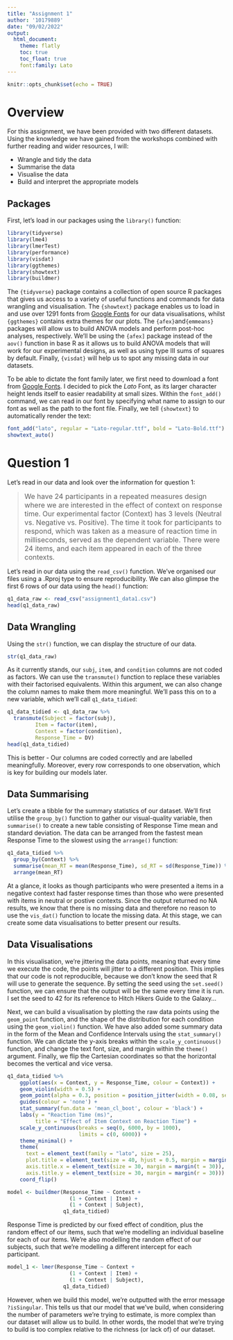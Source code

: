 ```yaml
---
title: "Assignment 1"
author: '10179889'
date: "09/02/2022"
output: 
  html_document:
    theme: flatly
    toc: true
    toc_float: true
    font:family: Lato
---
```


```r
knitr::opts_chunk$set(echo = TRUE)
```

# Overview

For this assignment, we have been provided with two different datasets. Using the knowledge we have gained from the workshops combined with further reading and wider resources, I will:

-   Wrangle and tidy the data
-   Summarise the data
-   Visualise the data
-   Build and interpret the appropriate models

## Packages

First, let's load in our packages using the `library()` function:

```r
library(tidyverse)
library(lme4)
library(lmerTest)
library(performance)
library(visdat)
library(ggthemes)
library(showtext)
library(buildmer)
```

The `{tidyverse}` package contains a collection of open source R packages that gives us access to a variety of useful functions and commands for data wrangling and visualisation. The `{showtext}` package enables us to load in and use over 1291 fonts from [Google Fonts](https://fonts.google.com/) for our data visualisations, whilst `{ggthemes}` contains extra themes for our plots. The `{afex}`and`{emmeans}` packages will allow us to build ANOVA models and perform post-hoc analyses, respectively. We'll be using the `{afex]` package instead of the `aov()` function in base R as it allows us to build ANOVA models that will work for our experimental designs, as well as using type III sums of squares by default. Finally, `{visdat}` will help us to spot any missing data in our datasets.

To be able to dictate the font family later, we first need to download a font from [Google Fonts](https://fonts.google.com/). I decided to pick the *Lato* Font, as its larger character height lends itself to easier readability at small sizes. Within the `font_add()` command, we can read in our font by specifying what name to assign to our font as well as the path to the font file. Finally, we tell `{showtext}` to automatically render the text:

```r
font_add("lato", regular = "Lato-regular.ttf", bold = "Lato-Bold.ttf")
showtext_auto()
```

# Question 1

Let's read in our data and look over the information for question 1:

> <font size = "3"> We have 24 participants in a repeated measures design where we are interested in the effect of context on response time. Our experimental factor (Context) has 3 levels (Neutral vs. Negative vs. Positive). The time it took for participants to respond, which was taken as a measure of reaction time in milliseconds, served as the dependent variable. There were 24 items, and each item appeared in each of the three contexts. </font>

Let's read in our data using the `read_csv()` function. We've organised our files using a .Rproj type to ensure reproducibility. We can also glimpse the first 6 rows of our data using the `head()` function:

```r
q1_data_raw <- read_csv("assignment1_data1.csv")
head(q1_data_raw)
```

## Data Wrangling

Using the `str()` function, we can display the structure of our data.

```r
str(q1_data_raw)
```

As it currently stands, our `subj`, `item`, and `condition` columns are not coded as factors. We can use the `transmute()` function to replace these variables with their factorised equivalents. Within this argument, we can also change the column names to make them more meaningful. We'll pass this on to a new variable, which we'll call `q1_data_tidied`:

```r
q1_data_tidied <- q1_data_raw %>% 
  transmute(Subject = factor(subj),
         Item = factor(item),
         Context = factor(condition),
         Response_Time = DV)
head(q1_data_tidied)
```

This is better - Our columns are coded correctly and are labelled meaningfully. Moreover, every row corresponds to one observation, which is key for building our models later.

## Data Summarising

Let's create a tibble for the summary statistics of our dataset. We'll first utilise the `group_by()` function to gather our visual-quality variable, then `summarise()` to create a new table consisting of Response Time mean and standard deviation. The data can be arranged from the fastest mean Response Time to the slowest using the `arrange()` function:

```r
q1_data_tidied %>% 
  group_by(Context) %>% 
  summarise(mean_RT = mean(Response_Time), sd_RT = sd(Response_Time)) %>%
  arrange(mean_RT)
```

At a glance, it looks as though participants who were presented a items in a negative context had faster response times than those who were presented with items in neutral or postive contexts. Since the output returned no NA results, we know that there is no missing data and therefore no reason to use the `vis_dat()` function to locate the missing data. At this stage, we can create some data visualisations to better present our results.

## Data Visualisations

In this visualisation, we're jittering the data points, meaning that every time we execute the code, the points will jitter to a different position. This implies that our code is not reproducible, because we don't know the seed that R will use to generate the sequence. By setting the seed using the `set.seed()` function, we can ensure that the output will be the same every time it is run. I set the seed to 42 for its reference to Hitch Hikers Guide to the Galaxy...

Next, we can build a visualisation by plotting the raw data points using the `geom_point` function, and the shape of the distribution for each condition using the `geom_violin()` function. We have also added some summary data in the form of the Mean and Confidence Intervals using the `stat_summary()` function. We can dictate the y-axis breaks within the `scale_y_continuous()` function, and change the text font, size, and margin within the `theme()` argument. Finally, we flip the Cartesian coordinates so that the horizontal becomes the vertical and vice versa.

```r
q1_data_tidied %>% 
    ggplot(aes(x = Context, y = Response_Time, colour = Context)) +
    geom_violin(width = 0.5) +
    geom_point(alpha = 0.3, position = position_jitter(width = 0.08, seed = 42)) +
    guides(colour = 'none') +
    stat_summary(fun.data = 'mean_cl_boot', colour = 'black') +
    labs(y = "Reaction Time (ms)",
         title = "Effect of Item Context on Reaction Time") +
    scale_y_continuous(breaks = seq(0, 6000, by = 1000),
                       limits = c(0, 6000)) +
    theme_minimal() +
    theme(
      text = element_text(family = "lato", size = 25),
      plot.title = element_text(size = 40, hjust = 0.5, margin = margin(b = 30), face = "bold"),
      axis.title.x = element_text(size = 30, margin = margin(t = 30)),
      axis.title.y = element_text(size = 30, margin = margin(r = 30))) +
    coord_flip()
```

```r
model <- buildmer(Response_Time ~ Context + 
                    (1 + Context | Item) +
                    (1 + Context | Subject),
                  q1_data_tidied)
```

Response Time is predicted by our fixed effect of condition, plus the random effect of our items, such that we're modelling an individual baseline for each of our items. We're also modelling the random effect of our subjects, such that we're modelling a different intercept for each participant. 

```r
model_1 <- lmer(Response_Time ~ Context + 
                    (1 + Context | Item) +
                    (1 + Context | Subject),
                  q1_data_tidied)
```

However, when we build this model, we're outputted with the error message `?isSingular`. This tells us that our model that we've build, when considering the number of parameters we're trying to estimate, is more complex than our dataset will allow us to build. In other words, the model that we're trying to build is too complex relative to the richness (or lack of) of our dataset.